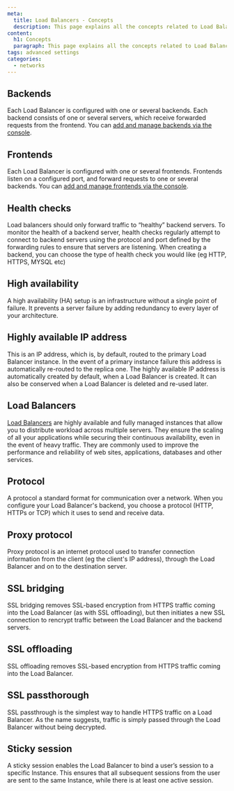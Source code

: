 ```yaml
---
meta:
  title: Load Balancers - Concepts
  description: This page explains all the concepts related to Load Balancer
content:
  h1: Concepts
  paragraph: This page explains all the concepts related to Load Balancer
tags: advanced settings
categories:
  - networks
---
```


<Concept opened>

## Backends

Each Load Balancer is configured with one or several backends. Each backend consists of one or several servers, which receive forwarded requests from the frontend. You can [add and manage backends via the console](/network/load-balancer/how-to/manage-frontends-and-backends/).

</Concept>

<Concept opened>

## Frontends

Each Load Balancer is configured with one or several frontends. Frontends listen on a configured port, and forward requests to one or several backends. You can [add and manage frontends via the console](/network/load-balancer/how-to/manage-frontends-and-backends/).

</Concept>

<Concept opened>

## Health checks

Load balancers should only forward traffic to “healthy” backend servers. To monitor the health of a backend server, health checks regularly attempt to connect to backend servers using the protocol and port defined by the forwarding rules to ensure that servers are listening. When creating a backend, you can choose the type of health check you would like (eg HTTP, HTTPS, MYSQL etc)

</Concept>

<Concept opened>

## High availability

A high availability (HA) setup is an infrastructure without a single point of failure. It prevents a server failure by adding redundancy to every layer of your architecture.

</Concept>

<Concept>


## Highly available IP address

This is an IP address, which is, by default, routed to the primary Load Balancer instance. In the event of a primary instance failure this address is automatically re-routed to the replica one. The highly available IP address is automatically created by default, when a Load Balancer is created. It can also be conserved when a Load Balancer is deleted and re-used later.

</Concept>

<Concept>

## Load Balancers
[Load Balancers](/network/load-balancer/how-to/create-load-balancer/) are highly available and fully managed instances that allow you to distribute workload across multiple servers. They ensure the scaling of all your applications while securing their continuous availability, even in the event of heavy traffic. They are commonly used to improve the performance and reliability of web sites, applications, databases and other services.

</Concept>

<Concept>

## Protocol

A protocol a standard format for communication over a network. When you configure your Load Balancer's backend, you choose a protocol (HTTP, HTTPs or TCP) which it uses to send and receive data.

</Concept>

<Concept>

## Proxy protocol

Proxy protocol is an internet protocol used to transfer connection information from the client (eg the client's IP address), through the Load Balancer and on to the destination server.

</Concept>

<Concept>

## SSL bridging

SSL bridging removes SSL-based encryption from HTTPS traffic coming into the Load Balancer (as with SSL offloading), but then initiates a new SSL connection to rencrypt traffic between the Load Balancer and the backend servers.

</Concept>

<Concept>

## SSL offloading

SSL offloading removes SSL-based encryption from HTTPS traffic coming into the Load Balancer.

</Concept>

<Concept>

## SSL passthorough

SSL passthrough is the simplest way to handle HTTPS traffic on a Load Balancer. As the name suggests, traffic is simply passed through the Load Balancer without being decrypted.

</Concept>

<Concept>

## Sticky session

A sticky session enables the Load Balancer to bind a user’s session to a specific Instance. This ensures that all subsequent sessions from the user are sent to the same Instance, while there is at least one active session.

</Concept>
